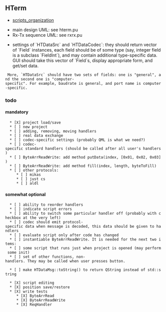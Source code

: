 
== HTerm ==

* [[scripts_organization]]



* main design UML: see hterm.pu
* Rx-Tx sequence UML: see rxrx.pu

* settings of `HTDataSrc` and `HTDataCodec`: they should return vector of `Field` instances, each field should be of some type (say, integer field is a subclass `FieldInt`), and may contain additional type-specific data. GUI should take this vector of `Field`s, display appropriate form, and get/set data. 
  More, `HTDataSrc` should have two sets of fields: one is "general", and the second one is "computer-specific". For example, baudrate is general, and port name is computer-specific.

=== todo ===

==== mandatory ====

   * [X] project load/save
   * [ ] new project
   * [ ] adding, removing, moving handlers
   * [ ] real data exchange
   * [ ] codec-specific settings (probably QML is what we need?)
   * [ ] codec-specific standard handlers (should be called after all user's handlers)
   * [ ] ByteArrReadWrite: add method putData(index, [0x01, 0x02, 0x03])
   * [ ] ByteArrReadWrite: add method fill(index, length, byteToFill)
   * [ ] other protocols:
      * [ ] mikas
      * [ ] just cs
      * [ ] aldl


==== somewhat optional ====

   * [ ] ability to reorder handlers
   * [ ] indicate script errors
   * [ ] ability to switch some particular handler off (probably with checkbox at the very left)
   * [ ] codec should emit protocol-specific data when message is decoded, this data should be given to handlers
   * [ ] evaluate script only after code has changed
   * [ ] instantiable ByteArrReadWrite. It is needed for the next two items:
   * [ ] some script that runs just when project is opened (may perform some init)
   * [ ] set of other functions, non-handlers. They may be called when user presses button.

   * [ ] make HTDataMsg::toString() to return QString instead of std::string




   * [X] script editing
   * [X] position save/restore
   * [X] write tests
      * [X] ByteArrRead
      * [X] ByteArrReadWrite
      * [X] ReqHandler

